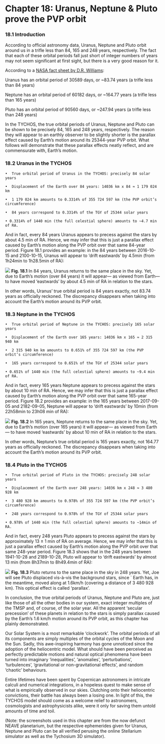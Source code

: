 Chapter 18: Uranus, Neptune & Pluto prove the PVP orbit
=====================================================

### 18.1 Introduction 

According to official astronomy data, Uranus, Neptune and Pluto orbit around us in a trifle less than 84, 165 and 248 years, respectively. The fact that each of these orbital periods fall just short of integer numbers of years may not seem significant at first sight, but there is a very good reason for it.

According to a [NASA fact sheet by D.R. Williams](https://www.tychos.info/citation/128A_Planet-fact.htm): 

Uranus has an orbital period of 30589 days, or ~83.74 years (a trifle less than 84 years)

Neptune has an orbital period of 60182 days, or ~164.77 years (a trifle less than 165 years)

Pluto has an orbital period of 90560 days, or ~247.94 years (a trifle less than 248 years)

In the TYCHOS, the true orbital periods of Uranus, Neptune and Pluto can be shown to be precisely 84, 165 and 248 years, respectively. The reason they will appear to an earthly observer to be slightly shorter is the parallax effect caused by Earth’s motion around its 25344-year PVP orbit. What follows will demonstrate that these parallax effects neatly reflect, and are commensurate with, Earth’s motion. 


### 18.2 Uranus in the TYCHOS

	•  True orbital period of Uranus in the TYCHOS: precisely 84 solar years

	•  Displacement of the Earth over 84 years: 14036 km x 84 ≈ 1 179 024 km 

	•  1 179 024 km amounts to 0.3314% of 355 724 597 km (the PVP orbit’s circumference)

	•  84 years correspond to 0.3314% of the TGY of 25344 solar years

	• 0.3314% of 1440 min (the full celestial sphere) amounts to ~4.7 min of RA.

And in fact, every 84 years Uranus appears to precess against the stars by about 4.5 min of RA. Hence, we may infer that this is just a parallax effect caused by Earth’s motion along the PVP orbit over that same 84-year period. Figure 18.1 provides an example: in the 84 years between 2016-10-15 and 2100-10-15, Uranus will appear to ‘drift eastwards’ by 4.5min (from 1h24min to 1h28.5min of RA):

![](https://septclues.com/TYCHOS/URANUS_parallax_84years_NEW_01.jpg) 
**Fig. 18.1** In 84 years, Uranus returns to the same place in the sky. Yet, due to Earth’s motion (over 84 years) it will appear— as viewed from Earth— to have moved ‘eastwards’ by about 4.5 min of RA in relation to the stars. 

In other words, Uranus’ true orbital period is 84 years exactly, not 83.74 years as officially reckoned. The discrepancy disappears when taking into account the Earth’s motion around its PVP orbit.

### 18.3 Neptune in the TYCHOS

 	•  True orbital period of Neptune in the TYCHOS: precisely 165 solar years

	•  Displacement of the Earth over 165 years: 14036 km x 165 ≈ 2 315 940 km

	•  2 315 940 km km amounts to 0.651% of 355 724 597 km (the PVP orbit’s circumference)

	•  165 years correspond to 0.651% of the TGY of 25344 solar years

	• 0.651% of 1440 min (the full celestial sphere) amounts to ~9.4 min of RA. 

And in fact, every 165 years Neptune appears to precess against the stars by about 10 min of RA. Hence, we may infer that this is just a parallax effect caused by Earth’s motion along the PVP orbit over that same 165-year period. Figure 18.2 provides an example: in the 165 years between 2017-09-05 and 2182-09-05, Neptune will appear to ‘drift eastwards’ by 10min (from 22h58min to 23h08 min of RA):

![](https://septclues.com/TYCHOS/NEPTUNE_parallax_165years_NEW_01.jpg) 
**Fig. 18.2** In 165 years, Neptune returns to the same place in the sky. Yet, due to Earth’s motion (over 165 years) it will appear— as viewed from Earth— to have moved ‘eastwards’ by about 10 min of RA in relation to the stars.  

In other words, Neptune’s true orbital period is 165 years exactly, not 164.77 years as officially reckoned. The discrepancy disappears when taking into account the Earth’s motion around its PVP orbit.

### 18.4 Pluto in the TYCHOS

	•  True orbital period of Pluto in the TYCHOS: precisely 248 solar years

	•  Displacement of the Earth over 248 years: 14036 km x 248 ≈ 3 480 928 km

	•  3 480 928 km amounts to 0.978% of 355 724 597 km (the PVP orbit’s circumference)

	•  248 years correspond to 0.978% of the TGY of 25344 solar years

	• 0.978% of 1440 min (the full celestial sphere) amounts to ~14min of RA. 

And in fact, every 248 years Pluto appears to precess against the stars by approximately 13 ± 1 min of RA on average. Hence, we may infer that this is just a parallax effect caused by Earth’s motion along the PVP orbit over that same 248-year period. Figure 18.3 shows that in the 248 years between 1941-10-28 and 2189-10-28, Pluto will appear to ‘drift eastwards’ by almost 13 min (from 8h37min to 8h49.4min of RA):

![](https://septclues.com/TYCHOS/PLUTO_parallax_248years_NEW_01.jpg)
**Fig. 18.3** Pluto returns to the same place in the sky in 248 years. Yet, Joe will see Pluto displaced vis-à-vis the background stars, since ` Earth has, in the meantime, moved along at 1.6km/h (covering a distance of 3 480 928 km). This optical effect is called ‘parallax’.

In conclusion, the true orbital periods of Uranus, Neptune and Pluto are, just like those of all the other bodies in our system, exact integer multiples of the TMSP and, of course, of the solar year. All the apparent ‘secular precession’ of these planets in relation to the stars is simply parallax caused by the Earth’s 1.6 km/h motion around its PVP orbit, as this chapter has plainly demonstrated.

Our Solar System is a most remarkable ‘clockwork’. The orbital periods of all its components are simply multiples of the orbital cycles of the Moon and the Sun. Sadly, this awe-inspiring harmony has gone unnoticed since the adoption of the heliocentric model. What should have been perceived as perfectly predictable motions and natural optical phenomena have been turned into imaginary ‘inequalities’, ‘anomalies’, ‘perturbations’, ‘turbulences’, ‘gravitational or non-gravitational effects’, and random ‘chaotic’ behaviours. 

Entire lifetimes have been spent by Copernican astronomers in intricate calculi and numerical integrations, in a hopeless quest to make sense of what is empirically observed in our skies. Clutching onto their heliocentric convictions, their battle has always been a losing one. In light of this, the TYCHOS model should come as a welcome relief to astronomers, cosmologists and astrophysicists alike, were it only for saving them untold amounts of time and toil.

(Note: the screenshots used in this chapter are from the now defunct NEAVE planetarium, but the respective ephemerides given for Uranus, Neptune and Pluto can be all verified perusing the online Stellarium simulator as well as the Tychosium 3D simulator).








